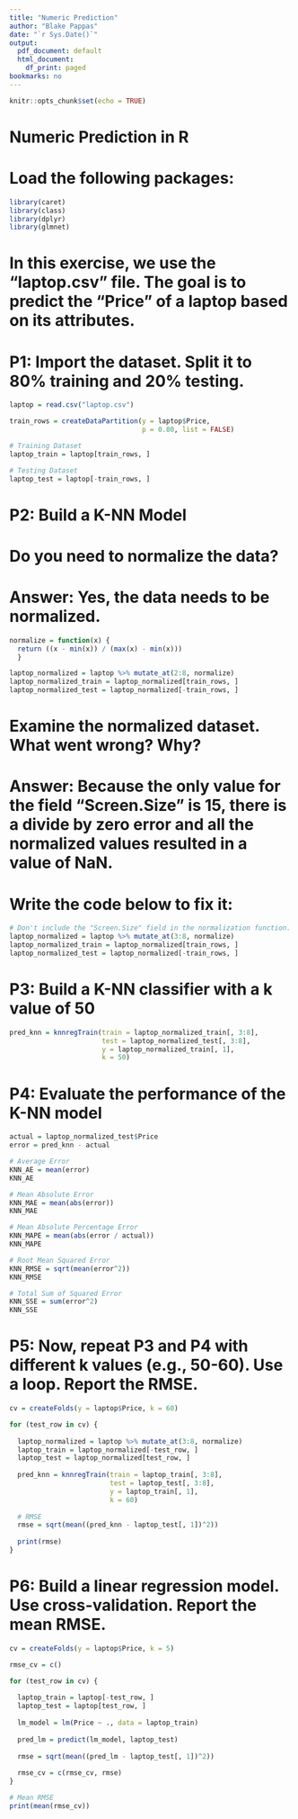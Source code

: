 ---
title: "Numeric Prediction"
author: "Blake Pappas"
date: "`r Sys.Date()`"
output:
  pdf_document: default
  html_document:
    df_print: paged
bookmarks: no
---
  
```{r setup, include = FALSE}
knitr::opts_chunk$set(echo = TRUE)
```
# Numeric Prediction in R
# Load the following packages:

```{r, warning = FALSE, message = FALSE}
library(caret)
library(class)
library(dplyr)
library(glmnet)
```

# In this exercise, we use the "laptop.csv" file. The goal is to predict the "Price" of a laptop based on its attributes.

# P1: Import the dataset. Split it to 80% training and 20% testing.

```{r}
laptop = read.csv("laptop.csv")

train_rows = createDataPartition(y = laptop$Price,
                                 p = 0.80, list = FALSE)

# Training Dataset
laptop_train = laptop[train_rows, ]

# Testing Dataset
laptop_test = laptop[-train_rows, ]
```

# P2: Build a K-NN Model
# Do you need to normalize the data?
# Answer: Yes, the data needs to be normalized.
```{r}
normalize = function(x) {
  return ((x - min(x)) / (max(x) - min(x)))
  }

laptop_normalized = laptop %>% mutate_at(2:8, normalize)
laptop_normalized_train = laptop_normalized[train_rows, ]
laptop_normalized_test = laptop_normalized[-train_rows, ]
```

# Examine the normalized dataset. What went wrong? Why?
# Answer: Because the only value for the field "Screen.Size" is 15, there is a divide by zero error and all the normalized values resulted in a value of NaN.

# Write the code below to fix it:
```{r}
# Don't include the "Screen.Size" field in the normalization function.
laptop_normalized = laptop %>% mutate_at(3:8, normalize)
laptop_normalized_train = laptop_normalized[train_rows, ]
laptop_normalized_test = laptop_normalized[-train_rows, ]
```

# P3: Build a K-NN classifier with a k value of 50
```{r}
pred_knn = knnregTrain(train = laptop_normalized_train[, 3:8],
                       test = laptop_normalized_test[, 3:8],
                       y = laptop_normalized_train[, 1],
                       k = 50)
```

# P4: Evaluate the performance of the K-NN model
```{r}
actual = laptop_normalized_test$Price
error = pred_knn - actual

# Average Error
KNN_AE = mean(error)
KNN_AE

# Mean Absolute Error
KNN_MAE = mean(abs(error))
KNN_MAE

# Mean Absolute Percentage Error
KNN_MAPE = mean(abs(error / actual))
KNN_MAPE

# Root Mean Squared Error
KNN_RMSE = sqrt(mean(error^2))
KNN_RMSE

# Total Sum of Squared Error
KNN_SSE = sum(error^2)
KNN_SSE
```

# P5: Now, repeat P3 and P4 with different k values (e.g., 50-60). Use a loop. Report the RMSE.
```{r}
cv = createFolds(y = laptop$Price, k = 60)

for (test_row in cv) {
  
  laptop_normalized = laptop %>% mutate_at(3:8, normalize)
  laptop_train = laptop_normalized[-test_row, ]
  laptop_test = laptop_normalized[test_row, ]
  
  pred_knn = knnregTrain(train = laptop_train[, 3:8],
                         test = laptop_test[, 3:8],
                         y = laptop_train[, 1],
                         k = 60)
  
  # RMSE
  rmse = sqrt(mean((pred_knn - laptop_test[, 1])^2))
  
  print(rmse)
}
```


# P6: Build a linear regression model. Use cross-validation. Report the mean RMSE.
```{r, warning = FALSE}
cv = createFolds(y = laptop$Price, k = 5)

rmse_cv = c()

for (test_row in cv) {
  
  laptop_train = laptop[-test_row, ]
  laptop_test = laptop[test_row, ]
  
  lm_model = lm(Price ~ ., data = laptop_train)
  
  pred_lm = predict(lm_model, laptop_test)
  
  rmse = sqrt(mean((pred_lm - laptop_test[, 1])^2))
  
  rmse_cv = c(rmse_cv, rmse)
}

# Mean RMSE
print(mean(rmse_cv))
```
